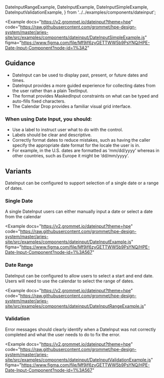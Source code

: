   DateInputRangeExample,
  DateInputExample,
  DateInputSimpleExample,
  DateInputValidationExample,
} from '../../examples/components/dateinput';

<Example
  docs="https://v2.grommet.io/dateinput?theme=hpe"
  code="https://raw.githubusercontent.com/grommet/hpe-design-system/master/aries-site/src/examples/components/dateinput/DateInputSimpleExample.js"
  figma="https://www.figma.com/file/Mf9if6zyGETTWW5b9PsYNQ/HPE-Date-Input-Component?node-id=1%3A2"
>
  <DateInputSimpleExample />
</Example>

## Guidance

- DateInput can be used to display past, present, or future dates and times.
- DateInput provides a more guided experience for collecting dates from the user rather than a plain TextInput.
- The format provides MaskedInput constraints on what can be typed and auto-fills fixed characters.
- The Calendar Drop provides a familiar visual grid interface.

### When using Date Input, you should:

- Use a label to instruct user what to do with the control.
- Labels should be clear and descriptive.
- Correctly format dates to reduce mistakes, such as having the caller specify
  the appropriate date format for the locale the user is in.
- For example, in the U.S. dates are formatted as ‘mm/dd/yyyy’ whereas
  in other countries, such as Europe it might be ‘dd/mm/yyyy’.

## Variants

DateInput can be configured to support selection of a single date or a range of dates.

### Single Date

A single DateInput users can either manually input a date or select
a date from the calendar

<Example
  docs="https://v2.grommet.io/dateinput?theme=hpe"
  code="https://raw.githubusercontent.com/grommet/hpe-design-system/master/aries-site/src/examples/components/dateinput/DateInputExample.js"
  figma="https://www.figma.com/file/Mf9if6zyGETTWW5b9PsYNQ/HPE-Date-Input-Component?node-id=1%3A567"
>
  <DateInputExample />
</Example>

### Date Range

DateInput can be configured to allow users to select a start and
end date. Users will need to use the calendar
to select the range of dates.

<Example
  docs="https://v2.grommet.io/dateinput?theme=hpe"
  code="https://raw.githubusercontent.com/grommet/hpe-design-system/master/aries-site/src/examples/components/dateinput/DateInputRangeExample.js"
>
  <DateInputRangeExample />
</Example>

### Validation

Error messages should clearly identify when a DateInput was not correctly completed and what the user
needs to do to fix the error.

<Example
  docs="https://v2.grommet.io/dateinput?theme=hpe"
  code="https://raw.githubusercontent.com/grommet/hpe-design-system/master/aries-site/src/examples/components/dateinput/DateInputValidationExample.js"
  figma="https://www.figma.com/file/Mf9if6zyGETTWW5b9PsYNQ/HPE-Date-Input-Component?node-id=1%3A567"
>
  <DateInputValidationExample />
</Example>
